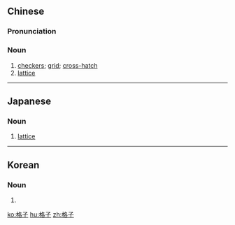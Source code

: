 ==Chinese==
{{zh-forms}}

===Pronunciation===
{{zh-pron
|m=gézi
|cat=n
}}

===Noun===
{{zh-noun}}

# [[checker|checkers]]; [[grid]]; [[cross-hatch]]
# [[lattice]]

----

==Japanese==
{{ja-kanjitab|こう|し|yomi=o}}

===Noun===
{{ja-noun|こうし}}

# [[lattice]]

----

==Korean==
{{ko-hanjatab}}

===Noun===
{{ko-noun|hangeul=격자}}

# {{hanja form of|격자|lattice}}

[[ko:格子]]
[[hu:格子]]
[[zh:格子]]